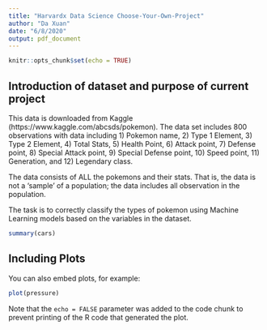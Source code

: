 ```yaml
---
title: "Harvardx Data Science Choose-Your-Own-Project"
author: "Da Xuan"
date: "6/8/2020"
output: pdf_document
---
```


```r
knitr::opts_chunk$set(echo = TRUE)
```

## Introduction of dataset and purpose of current project

This data is downloaded from Kaggle (https://www.kaggle.com/abcsds/pokemon).
The data set includes 800 observations with data including 1) Pokemon name, 2) Type 1 Element, 3) Type 2 Element, 4) Total Stats, 5) Health Point, 6) Attack point, 7) Defense point, 8) Special Attack point, 9) Special Defense point, 10) Speed point, 11) Generation, and 12) Legendary class. 


The data consists of ALL the pokemons and their stats. That is, the data is not a 'sample' of a population; the data includes all observation in the population.

The task is to correctly classify the types of pokemon using Machine Learning models based on the variables in the dataset. 


```r
summary(cars)
```

## Including Plots

You can also embed plots, for example:

```r
plot(pressure)
```

Note that the `echo = FALSE` parameter was added to the code chunk to prevent printing of the R code that generated the plot.
